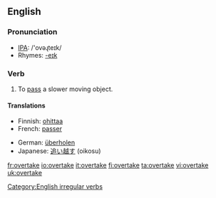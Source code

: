 ==English==
=== Pronunciation ===
*[[w:IPA|IPA]]: /'ovəɻteɪk/
*Rhymes: [[Rhymes:English:-eɪk|-eɪk]]

=== Verb ===
[[Category:English irregular verbs]]
{{en-verb|overtakes|overtaking|overtook|overtaken}}

# To [[pass]] a slower moving object.

==== Translations ====
{{top}}
*Finnish: [[ohittaa]]
*French: [[passer]]
{{mid}}
*German: [[überholen]]
*Japanese: [[追い越す]] (oikosu)
{{bottom}}

[[fr:overtake]]
[[io:overtake]]
[[it:overtake]]
[[fi:overtake]]
[[ta:overtake]]
[[vi:overtake]]
[[uk:overtake]]